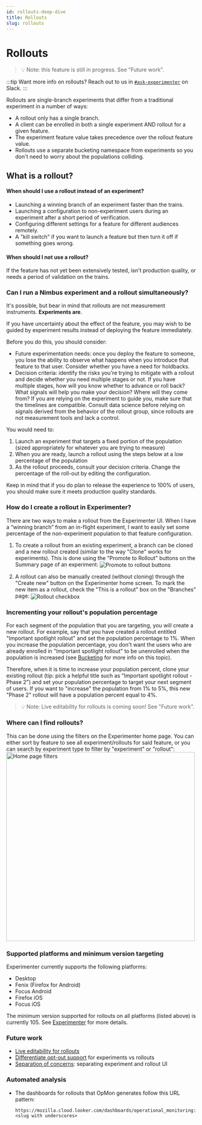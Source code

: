 ```yaml
---
id: rollouts-deep-dive
title: Rollouts
slug: rollouts
---
```


# Rollouts

> 💡  Note: this feature is still in progress. See "Future work".

:::tip
Want more info on rollouts?
Reach out to us in [`#ask-experimenter`](https://mozilla.slack.com/archives/CF94YGE03) on Slack. 
:::

Rollouts are single-branch experiments that differ from a traditional experiment in a number of ways: 
- A rollout only has a single branch.
- A client can be enrolled in both a single experiment AND rollout for a given feature.
- The experiment feature value takes precedence over the rollout feature value.
- Rollouts use a separate bucketing namespace from experiments so you don't need to worry about the populations colliding.

## What is a rollout?

#### When should I use a rollout instead of an experiment?

- Launching a winning branch of an experiment faster than the trains.
- Launching a configuration to non-experiment users during an experiment after a short period of verification.
- Configuring different settings for a feature for different audiences remotely.
- A "kill switch" if you want to launch a feature but then turn it off if something goes wrong.

#### When should I not use a rollout?

If the feature has not yet been extensively tested, isn't production quality, or needs a period of validation on the trains.

### Can I run a Nimbus experiment and a rollout simultaneously?

It's possible, but bear in mind that rollouts are not measurement instruments. **Experiments are**.

If you have uncertainty about the effect of the feature,
you may wish to be guided by experiment results instead of deploying the feature immediately.

Before you do this, you should consider:

- Future experimentation needs: once you deploy the feature to someone,
  you lose the ability to observe what happens when you introduce that feature to that user.
  Consider whether you have a need for holdbacks.
- Decision criteria: identify the risks you're trying to mitigate with a rollout and decide whether you need multiple stages or not.
  If you have multiple stages, how will you know whether to advance or roll back?
  What signals will help you make your decision? Where will they come from?
  If you are relying on the experiment to guide you, make sure that the timelines are compatible.
  Consult data science before relying on signals derived from the behavior of the rollout group,
  since rollouts are not measurement tools and lack a control.

You would need to:

1. Launch an experiment that targets a fixed portion of the population (sized appropriately for whatever you are trying to measure)
2. When you are ready, launch a rollout using the steps below at a low percentage of the population
3. As the rollout proceeds, consult your decision criteria. Change the percentage of the roll-out by editing the configuration.

Keep in mind that if you do plan to release the experience to 100% of users, you should make sure it meets production quality standards.

### How do I create a rollout in Experimenter?

There are two ways to make a rollout from the Experimenter UI. When I have a “winning branch” from an in-flight experiment, I want to easily set some percentage of the non-experiment population to that feature configuration. 

1. To create a rollout from an existing experiment, a branch can be cloned and a new rollout created (similar to the way "Clone" works for experiments). This is done using the "Promote to Rollout" buttons on the Summary page of an experiment:
   <img title="Promote to rollout buttons" src="/img/deep-dives/promote-to-rollout-buttons.png" align="center"/>


2. A rollout can also be manually created (without cloning) through the "Create new" button on the Experimenter home screen. To mark the new item as a rollout, check the "This is a rollout" box on the "Branches" page:
   <img title="Rollout checkbox" src="/img/deep-dives/rollout-checkbox.png" align="center"/>

### Incrementing your rollout's population percentage

For each segment of the population that you are targeting, you will create a new rollout. For example, say that you have created a rollout entitled "Important spotlight rollout" and set the population percentage to 1%. When you increase the population percentage, you don't want the users who are already enrolled in "Important spotlight rollout" to be unenrolled when the population is increased (see [Bucketing](/bucketing) for more info on this topic). 

Therefore, when it is time to increase your population percent, clone your existing rollout (tip: pick a helpful title such as "Important spotlight rollout - Phase 2") and set your population percentage to target your next segment of users. If you want to "increase" the population from 1% to 5%, this new "Phase 2" rollout will have a population percent equal to 4%.
> 💡 Note: Live editability for rollouts is coming soon! See "Future work".

### Where can I find rollouts?

This can be done using the filters on the Experimenter home page. You can either sort by feature to see all experiment/rollouts for said feature, or you can search by experiment type to filter by "experiment" or "rollout": 
   <img title="Home page filters" src="/img/deep-dives/home-filters.png" height="500"/>


### Supported platforms and minimum version targeting

Experimenter currently supports the following platforms:

- Desktop
- Fenix (Firefox for Android)
- Focus Android
- Firefox iOS
- Focus iOS

The minimum version supported for rollouts on all platforms (listed above) is currently 105. See [Experimenter](https://github.com/mozilla/experimenter/blob/main/app/experimenter/experiments/constants.py#L370) for more details.

### Future work

- [Live editability for rollouts](https://mozilla-hub.atlassian.net/browse/EXP-2561)
- [Differentiate opt-out support](https://mozilla-hub.atlassian.net/browse/EXP-2554) for experiments vs rollouts
- [Separation of concerns](https://mozilla-hub.atlassian.net/browse/EXP-2566): separating experiment and rollout UI


### Automated analysis

- The dashboards for rollouts that OpMon generates follow this URL pattern:
  ```
  https://mozilla.cloud.looker.com/dashboards/operational_monitoring::<slug with underscores>
  ```